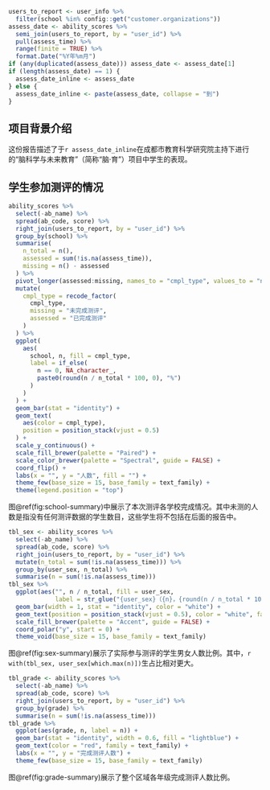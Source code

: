 ```r
users_to_report <- user_info %>%
  filter(school %in% config::get("customer.organizations"))
assess_date <- ability_scores %>%
  semi_join(users_to_report, by = "user_id") %>%
  pull(assess_time) %>%
  range(finite = TRUE) %>%
  format.Date("%Y年%m月")
if (any(duplicated(assess_date))) assess_date <- assess_date[1]
if (length(assess_date) == 1) {
  assess_date_inline <- assess_date
} else {
  assess_date_inline <- paste(assess_date, collapse = "到")
}
```

## 项目背景介绍

<!--TODO: add more details here-->

这份报告描述了于`r assess_date_inline`在成都市教育科学研究院主持下进行的“脑科学与未来教育”（简称“脑·育”）项目中学生的表现。

## 学生参加测评的情况

```r
ability_scores %>%
  select(-ab_name) %>%
  spread(ab_code, score) %>%
  right_join(users_to_report, by = "user_id") %>%
  group_by(school) %>%
  summarise(
    n_total = n(),
    assessed = sum(!is.na(assess_time)),
    missing = n() - assessed
  ) %>%
  pivot_longer(assessed:missing, names_to = "cmpl_type", values_to = "n") %>%
  mutate(
    cmpl_type = recode_factor(
      cmpl_type,
      missing = "未完成测评",
      assessed = "已完成测评"
    )
  ) %>%
  ggplot(
    aes(
      school, n, fill = cmpl_type,
      label = if_else(
        n == 0, NA_character_,
        paste0(round(n / n_total * 100, 0), "%")
      )
    )
  ) +
  geom_bar(stat = "identity") +
  geom_text(
    aes(color = cmpl_type),
    position = position_stack(vjust = 0.5)
  ) +
  scale_y_continuous() +
  scale_fill_brewer(palette = "Paired") +
  scale_color_brewer(palette = "Spectral", guide = FALSE) +
  coord_flip() +
  labs(x = "", y = "人数", fill = "") +
  theme_few(base_size = 15, base_family = text_family) +
  theme(legend.position = "top")
```

图\@ref(fig:school-summary)中展示了本次测评各学校完成情况。其中未测的人数是指没有任何测评数据的学生数目，这些学生将不包括在后面的报告中。

```r
tbl_sex <- ability_scores %>%
  select(-ab_name) %>%
  spread(ab_code, score) %>%
  right_join(users_to_report, by = "user_id") %>%
  mutate(n_total = sum(!is.na(assess_time))) %>%
  group_by(user_sex, n_total) %>%
  summarise(n = sum(!is.na(assess_time)))
tbl_sex %>%
  ggplot(aes("", n / n_total, fill = user_sex,
             label = str_glue("{user_sex}（{n}，{round(n / n_total * 100)}%）"))) +
  geom_bar(width = 1, stat = "identity", color = "white") +
  geom_text(position = position_stack(vjust = 0.5), color = "white", family = text_family) +
  scale_fill_brewer(palette = "Accent", guide = FALSE) +
  coord_polar("y", start = 0) +
  theme_void(base_size = 15, base_family = text_family)
```

图\@ref(fig:sex-summary)展示了实际参与测评的学生男女人数比例。其中，`r with(tbl_sex, user_sex[which.max(n)])`生占比相对更大。

```r
tbl_grade <- ability_scores %>%
  select(-ab_name) %>%
  spread(ab_code, score) %>%
  right_join(users_to_report, by = "user_id") %>%
  group_by(grade) %>%
  summarise(n = sum(!is.na(assess_time)))
tbl_grade %>%
  ggplot(aes(grade, n, label = n)) +
  geom_bar(stat = "identity", width = 0.6, fill = "lightblue") +
  geom_text(color = "red", family = text_family) +
  labs(x = "", y = "完成测评人数") +
  theme_few(base_size = 15, base_family = text_family)
```

图\@ref(fig:grade-summary)展示了整个区域各年级完成测评人数比例。
